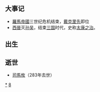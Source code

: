 {{Unreferenced|time=2018-08-23T08:36:32+00:00}}
{{DecadeTOC|280}}

== 大事记 ==
* [[羅馬帝國|羅馬帝國]]三世纪危机结束，[[戴克里先|戴克里先]]即位
* [[西晉|西晉]]灭[[孙吴|孙吴]]，结束[[三国|三国]]时代，史称[[太康之治|太康之治]]。
== 出生 ==

== 逝世 ==
* [[司馬攸|司馬攸]]（283年去世）

{{世紀|3}}

[[Category:280年代|*]]
[[Category:3世纪各年代|8]]